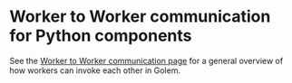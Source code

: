 
# Worker to Worker communication for Python components

See the [Worker to Worker communication page](../../docs/concepts/worker-to-worker-communication.mdx) for a general overview of how workers can invoke each other in Golem.
